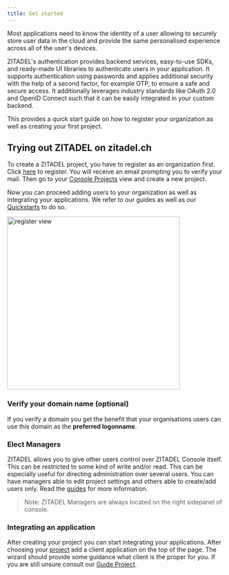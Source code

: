 ```yaml
---
title: Get started
---
```



Most applications need to know the identity of a user allowing to securely store user data in the cloud and provide the same personalised experience across all of the user's devices.

ZITADEL's authentication provides backend services, easy-to-use SDKs, and ready-made UI libraries to authenticate users in your application. It supports authentication using passwords and applies additional security with the help of a second factor, for example OTP, to ensure a safe and secure access.
It additionally leverages industry standards like OAuth 2.0 and OpenID Connect such that it can be easily integrated in your custom backend.

This provides a quick start guide on how to register your organization as well as creating your first project.

## Trying out ZITADEL on zitadel.ch

<Column>
<div>

To create a ZITADEL project, you have to register as an organization first. Click [here](https://accounts.zitadel.ch/register/org) to register.
You will receive an email prompting you to verify your mail.
Then go to your [Console Projects](https://console.zitadel.ch/projects) view and create a new project.

Now you can proceed adding users to your organization as well as integrating your applications. We refer to our guides as well as our [Quickstarts](../../quickstarts/introduction) to do so.

</div>
<img width="400px" src="/img/accounts_org_register_light.png" alt="register view"/>
</Column>

### Verify your domain name (optional)

If you verify a domain you get the benefit that your organisations users can use this domain as the **preferred logonname**.

### Elect Managers

ZITADEL allows you to give other users control over ZITADEL Console itself. This can be restricted to some kind of write and/or read. This can be especially useful for directing administration over several users. You can have managers able to edit project settings and others able to create/add users only.
Read the [guides](../overview) for more information.

> Note: ZITADEL Managers are always located on the right sidepanel of console.

### Integrating an application

After creating your project you can start integrating your applications.
After choosing your [project](https://console.zitadel.ch/projects) add a client application on the top of the page.
The wizard should provide some guidance what client is the proper for you. If you are still unsure consult our [Guide Project](projects).

